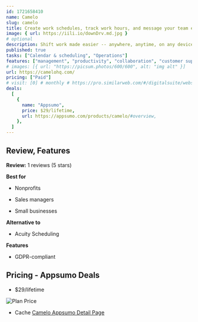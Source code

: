 ```yaml
---
id: 1721658410
name: Camelo
slug: camelo
title: Create work schedules, track work hours, and message your team easily
image: { url: https://iili.io/downDrv.md.jpg }
# optional
description: Shift work made easier -- anywhere, anytime, on any devices. Camelo is a better way to schedule, connect, and manage your team
published: true
tasks: ["Calendar & scheduling", "Operations"]
features: ["management", "productivity", "collaboration", "customer support"]
# images: [{ url: "https://picsum.photos/600/600", alt: "img alt" }]
url: https://camelohq.com/
pricing: ["Paid"]
# visit: [0] # monthly # https://pro.similarweb.com/#/digitalsuite/websiteanalysis/home
deals:
  [
    {
      name: "Appsumo",
      price: $29/lifetime,
      url: https://appsumo.com/products/camelo/#overview,
    },
  ]
---
```


## Review, Features

**Review:** 1 reviews (5 stars)

**Best for**

- Nonprofits

- Sales managers

- Small businesses

**Alternative to**

- Acuity Scheduling

**Features**

- GDPR-compliant

## Pricing - Appsumo Deals

- $29/lifetime

<Img src="https://iili.io/doedIaI.png" alt="Plan Price" />

- Cache [Camelo Appsumo Detail Page](https://iili.io/doedanf.png)
